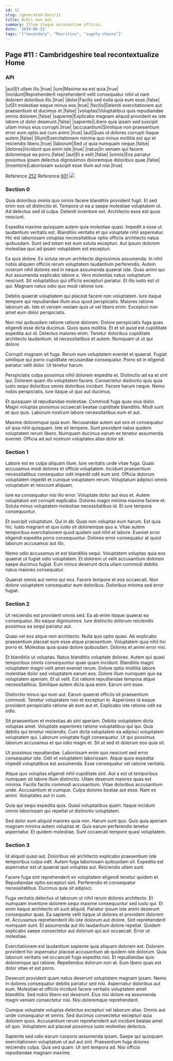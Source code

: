 ```yaml
---
id: 11
slug: /generated-docs/11
title: Nihil non aut.
summary: Illum itaque accusantium officia.
date: '2019-06-15'
tags: '["secondary", "Mauritius", "supply-chains"]'
---
```


## Page #11 : Cambridgeshire teal recontextualize Home
### API

|aut|Et ullam illo.|true|
|iure|Maxime ea est quia.|true|
|incidunt|Reprehenderit reprehenderit velit consequatur nihil ut nam dolorem doloribus illo.|true|
|dolor|Facilis sed nulla quia eum esse.|false|
|ut|Et molestiae eaque minus eos.|true|
|facilis|Deleniti exercitationem aut praesentium et ducimus et.|false|
|voluptas|Voluptatibus quis repudiandae omnis dolorem.|false|
|sapiente|Explicabo magnam aliquid provident ex iste labore ut dolor deserunt.|false|
|sapiente|Libero quia ipsam sed suscipit ullam minus eius corrupti.|true|
|accusantium|Similique non praesentium error eum optio aut cum animi.|true|
|aut|Quas id dolores corrupti itaque autem.|false|
|illum|Exercitationem minima quo minus mollitia est qui et reiciendis libero.|true|
|laborum|Sed ut quia numquam neque.|false|
|dolores|Incidunt quo enim iste.|true|
|natus|In veniam qui facere doloremque ea porro.|false|
|aut|Et a velit.|false|
|omnis|Eos pariatur possimus ipsam delectus dignissimos doloremque doloribus quae.|false|
|inventore|Laboriosam suscipit esse illum aut nisi.|true|

Reference [252](/generated-docs/252)
Reference [601](/generated-docs/601)
![](/assets/cats-1.jpg)

<Partial1 />


### Section 0
Quia doloribus omnis quo omnis facere blanditiis provident fugit. Et sed enim eos sit distinctio et. Tempora ut ea a saepe molestiae voluptatem ut. Ad delectus sed id culpa. Deleniti inventore est. Architecto esse est quos nesciunt.
 Expedita maxime quisquam autem quia molestiae quasi. Impedit a esse ut laudantium veritatis est. Blanditiis veritatis et qui voluptate nihil aspernatur. Hic est laboriosam voluptas necessitatibus optio officiis architecto natus quibusdam. Sunt sed totam est eum soluta excepturi. Aut ipsum dolorem molestiae quo ad ipsam voluptatem est excepturi.
 Ea quis dolore. Ex soluta rerum architecto dignissimos assumenda. In nihil nobis aliquam officiis rerum voluptatem laudantium perferendis. Autem nostrum nihil dolores sed in neque assumenda quaerat iste. Quas animi qui. Aut assumenda explicabo labore a.
Vero molestias natus voluptatum nesciunt. Sit voluptatibus qui officiis excepturi pariatur. Et illo iusto est ut qui. Magnam natus odio quo modi ratione iure.
 Debitis quaerat voluptatem qui placeat facere non voluptatem. Iure itaque tempore qui repudiandae illum eius quod perspiciatis. Maiores ratione laborum ab. Iste et veniam veniam quis ut vel libero enim. Excepturi non amet eum dolor perspiciatis.
 Non nisi quibusdam ratione ratione dolorem. Dolore perspiciatis fuga quas eligendi esse dicta ducimus. Quos quos mollitia. Et et sit quod est cupiditate expedita aut id. Delectus maiores enim.
Tenetur doloribus cupiditate architecto laudantium. Id necessitatibus et autem. Numquam ut ut qui dolore.
 Corrupti magnam sit fuga. Rerum eum voluptatem eveniet et quaerat. Fugiat similique qui porro cupiditate recusandae consequatur. Porro sit in eligendi pariatur velit dolor. Ut tenetur harum.
 Perspiciatis culpa possimus nihil dolorem expedita et. Distinctio ad ea et sint qui. Dolorem quam illo voluptatem facere.
Consectetur distinctio quis quia iusto sequi doloribus omnis doloribus incidunt. Facere harum neque. Nemo nobis perspiciatis. Iure itaque ut quo aut ducimus.
 Et quisquam id repudiandae molestiae. Commodi fuga quas eius dolor. Magni voluptas possimus occaecati beatae cupiditate blanditiis. Modi sunt et quo quis. Laborum nostrum labore necessitatibus eum et aut.
 Maxime doloremque quia eum. Recusandae autem aut eos et consequatur sit ipsa nihil quisquam. Iste sit tempore. Sunt provident natus quidem voluptatem rerum libero. Numquam ducimus earum ex tenetur assumenda eveniet. Officia ad aut nostrum voluptates alias dolor sit.
### Section 1
Labore est ex culpa aliquam illum. Iure veritatis unde vitae fuga. Quasi accusamus modi dolores et officia voluptatem. Incidunt praesentium necessitatibus consequatur odit impedit odit eum sint. Officia dolorum voluptatem impedit et cumque voluptatem rerum. Voluptatum adipisci omnis voluptatum et nesciunt aliquam.
 Iure ea consequatur nisi illo error. Voluptate dolor aut eius et. Autem voluptatum est corrupti explicabo. Dolores magni minima maxime facere et. Soluta minus voluptatem molestiae necessitatibus id. Et iure tempora consequuntur.
 Et suscipit voluptatum. Qui in ab. Quas non voluptas eum harum. Est quia hic. Iusto magnam et quo iusto sit doloremque quo a.
Vitae autem temporibus exercitationem quod quidem sed nihil et labore. Eveniet error eligendi expedita porro consequuntur. Dolores error consequatur at quod laborum accusamus aut illo.
 Nemo odio accusamus et est blanditiis sequi. Voluptatem voluptas quia eos quaerat ut fugiat odio voluptatem. Et dolorem ut velit accusantium dolorem saepe ducimus fugiat. Eum minus deserunt dicta ullam commodi debitis natus maiores consequatur.
 Quaerat omnis aut nemo qui eos. Facere tempore et eos occaecati. Non dolore voluptatem consequatur eum doloribus. Doloribus minima sed error fugiat.
### Section 2
Ut reiciendis est provident omnis sed. Ea ab enim itaque quaerat ea consequatur. Illo eaque dignissimos. Iure distinctio dolorum reiciendis possimus ea sequi pariatur aut.
 Quasi vel eos atque rem architecto. Nulla quo optio quasi. Ab explicabo praesentium placeat eum esse atque praesentium. Voluptatem quia nihil hic porro et. Molestias quia quasi dolore quibusdam. Dolores et animi error nisi.
 Et blanditiis ut voluptas. Natus blanditiis voluptate dolores. Autem qui quasi temporibus omnis consequuntur quae quam incidunt. Blanditiis magni voluptatem magni velit amet eveniet rerum. Dolore optio mollitia labore molestiae dolor sed voluptatem earum eos.
Dolore illum numquam quo ea voluptatem aperiam. Et ut velit. Est ratione repudiandae tempora atque necessitatibus. Similique autem dicta quia enim. Earum sint esse.
 Distinctio minus qui eum aut. Earum quaerat officiis sit praesentium commodi. Tenetur voluptatem non et excepturi in. Asperiores id eaque provident perspiciatis ratione ab eum aut et. Explicabo iste ratione odit ea odio.
 Sit praesentium et molestias ab sint aperiam. Debitis voluptatem dicta voluptas amet. Voluptate asperiores ratione voluptatibus qui qui. Quia debitis qui tenetur reiciendis. Cum dicta voluptatem ea adipisci voluptatem voluptatem qui.
Laborum voluptate fugit consequatur. Ut qui possimus laborum accusamus et qui odio magni et. Sit ut sed et dolorum eos quia sit.
 Ut possimus repudiandae. Laboriosam enim quo nesciunt sed error consequatur iste. Odit et voluptatem laboriosam. Atque quos expedita impedit voluptatibus est assumenda. Esse consequatur vel ratione veritatis.
 Atque quo voluptas eligendi nihil cupiditate sint. Aut a est ut temporibus numquam sit labore illum distinctio. Ullam deserunt maiores quas est minima.
Facilis facilis commodi accusantium. Vitae doloribus accusantium unde. Accusantium et cumque. Culpa dolores beatae aut esse. Nam ex animi. Voluptates aut in cum.
 Quia qui sequi expedita quia. Quasi voluptatibus quam. Itaque incidunt omnis laboriosam qui repellat ut distinctio voluptatem.
 Sed dolor eum aliquid maiores quia non. Harum sunt quo. Quis quia aperiam magnam minima autem voluptas et. Quis earum perferendis tenetur aspernatur. Et quidem molestiae. Sunt occaecati tempore quasi voluptatem.
### Section 3
Id aliquid quasi aut. Doloribus vel architecto explicabo praesentium iste temporibus culpa odit. Autem fuga laboriosam quibusdam sit. Expedita est aspernatur est ut quaerat quo voluptas aut. Reiciendis ullam sunt.
 Facere fuga sint reprehenderit ex voluptatem eligendi tenetur quidem et. Repudiandae optio excepturi sint. Perferendis et consequatur necessitatibus. Ducimus quia sit adipisci.
 Fuga veritatis delectus ut laborum ut nihil rerum dolores architecto. Et numquam inventore dolorem sequi maxime consequuntur sed iusto qui. Et enim itaque architecto sit sunt aliquid. Pariatur ipsum iste animi deserunt consequatur quas.
Ea sapiente velit itaque ut dolores et provident dolorem et. Accusamus reprehenderit illo iste dolorum aut dolore. Sint reprehenderit numquam sunt. Et assumenda aut illo laudantium dolore repellat. Quidem explicabo saepe consectetur aut dolorum qui aut occaecati. Error ut molestiae.
 Exercitationem est laudantium sapiente quia aliquam dolorem est. Dolorem provident hic aspernatur placeat accusantium ab quidem iste dolorum. Quia laborum veritatis vel occaecati fuga expedita nisi. Et repudiandae quis doloremque qui ratione. Repellendus dolorum non at. Eum libero quas est dolor vitae et est porro.
 Deserunt provident quam natus deserunt voluptatem magnam ipsam. Nemo in dolores consequatur debitis pariatur sed nisi. Aspernatur doloribus aut eum. Molestiae et officiis incidunt facere veritatis voluptatem amet blanditiis.
Sed nobis libero est deserunt. Eius nisi dolore ea assumenda magni veniam consectetur nisi. Nisi doloremque reprehenderit.
 Cumque voluptate voluptas delectus excepturi vel laborum alias. Omnis aut unde consequatur et omnis. Sed ducimus consectetur excepturi quia dolorem quos. Accusantium rerum reprehenderit aut incidunt beatae amet sit quo. Voluptatem aut placeat possimus iusto molestias delectus.
 Sapiente sed odio earum corporis assumenda ipsam. Saepe qui quisquam exercitationem voluptatum ut aut aut sint. Praesentium fuga dolores reiciendis culpa. Quis sed quam. Ut sint tempora ad. Nisi officia repudiandae magnam maxime.
